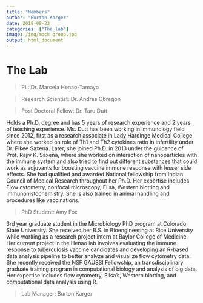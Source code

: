 ```yaml
---
title: "Members"
author: "Burton Karger"
date: 2019-09-23
categories: ["The_lab"]
image: /img/mock_group.jpg
output: html_document
---
```


# The Lab  
  
> PI : Dr. Marcela Henao-Tamayo  
 
> Research Scientist: Dr. Andres Obregon  
  
> Post Doctoral Fellow: Dr. Taru Dutt  
  
Holds a Ph.D. degree and has 5 years of research experience and 2 years of teaching experience. Ms. Dutt has been working in immunology field since 2012, first as a research associate in Lady Hardinge Medical College where she worked on role of Th1 and Th2 cytokines ratio in infertility under Dr. Pikee Saxena. Later, she joined Ph.D. in 2013 under the guidance of Prof. Rajiv K. Saxena, where she worked on interaction of nanoparticles with the immune system and also tried to find out different substances that could work as adjuvants for boosting vaccine immune response with lesser side effects. She had qualified and awarded National fellowship from Indian Council of Medical Research throughout her Ph.D. Her expertise includes Flow cytometry, confocal microscopy, Elisa, Western blotting and immunohistochemistry. She is also trained in animal handling and procedures like vaccinations.  

> PhD Student: Amy Fox  
  
3rd year graduate student in the Microbiology PhD program at Colorado State University. She received her B.S. in Bioengineering at Rice University while working as a research project intern at Baylor College of Medicine. Her current project in the Henao lab involves evaluating the immune response to tuberculosis vaccine candidates and developing an R-based data analysis pipeline to better analyze and visualize flow cytometry data. She recently received the NSF GAUSSI Fellowship, an transdisciplinary graduate training program in computational biology and analysis of big data. Her expertise includes flow cytometry, Elisa’s, Western blotting, and computational data analysis using R. 
  
> Lab Manager: Burton Karger  
  
  
  
 
  